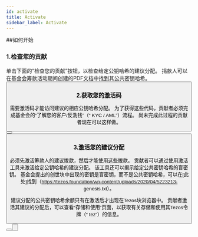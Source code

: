 ```yaml
---
id: activate
title: Activate
sidebar_label: Activate
---
```



##如何开始

### 1.检查您的贡献

单击下面的“检查您的贡献”按钮，以检查给定公钥哈希的建议分配。 捐款人可以在基金会筹款活动期间创建的PDF文档中找到其公共密钥哈希。
<Button 
    text="检查您的贡献"
    href="https://check.tezos.com/"
/>

### 2.获取您的激活码

需要激活码才能访问建议的相应公钥哈希分配。 为了获得这些代码，贡献者必须完成基金会的“了解您的客户/反洗钱”（“ KYC / AML”）流程。 尚未完成此过程的贡献者现在可以这样做。

<Button 
    text="开始 KYC/AML"
    href="https://verification.tezos.com/"
/> <Button
    text="KYC/AML FAQ"
    href="https://tezos.foundation/privacy-notice/"
    inverse />


### 3.激活您的建议分配

必须先激活筹款人的建议拨款，然后才能使用这些拨款。 贡献者可以通过使用激活工具来激活给定公钥哈希的建议分配。 该工具还可以揭示给定公共密钥哈希的盲密钥。 基金会提出的创世块中出现的密钥是盲密钥，而不是公共密钥哈希，可以在[此处]找到（https://tezos.foundation/wp-content/uploads/2020/04/5223213- genesis.txt）。

建议分配的公共密钥哈希余额只有在激活后才出现在Tezos块浏览器中。 贡献者激活其建议的分配后，可以查看“存储和使用”页面，以获取有关存储和使用其Tezos令牌（“ tez”）的信息。
<Button 
    text="激活"
    href="https://activate.tezos.com/"
/> <Button
    text="存储与使用"
    href="store-and-use/"
    inverse />

